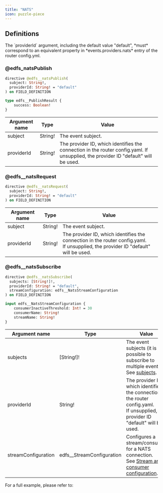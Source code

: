 ---
title: "NATS"
icon: puzzle-piece
---

## Definitions

<Note>
  The `providerId` argument, including the default value "default", *must* correspond to an equivalent property in *events.providers.nats* entry of the router config.yml.
</Note>

### @edfs\_natsPublish

```graphql
directive @edfs__natsPublish(
  subject: String!,
  providerId: String! = "default"
) on FIELD_DEFINITION

type edfs__PublishResult {
    success: Boolean!
}
```

|Argument name|Type|Value|
|---|---|---|
|subject|String!|The event subject.|
|providerId|String!|The provider ID, which identifies the connection in the router config.yaml. If unsupplied, the provider ID "default" will be used.|

### @edfs\_\_natsRequest

```graphql
directive @edfs__natsRequest(
  subject: String!,
  providerId: String! = "default"
) on FIELD_DEFINITION
```

|Argument name|Type|Value|
|---|---|---|
|subject|String!|The event subject.|
|providerId|String!|The provider ID, which identifies the connection in the router config.yaml. <br/>If unsupplied, the provider ID "default" will be used.|

### @edfs\_\_natsSubscribe

```graphql
directive @edfs__natsSubscribe(
  subjects: [String!]!,
  providerId: String! = "default",
  streamConfiguration: edfs__NatsStreamConfiguration
) on FIELD_DEFINITION

input edfs__NatsStreamConfiguration {
    consumerInactiveThreshold: Int! = 30
    consumerName: String!
    streamName: String!
}
```

|Argument name|Type|Value|
|---|---|---|
|subjects|[String!]!|The event subjects (it is possible to subscribe to multiple events). See [subjects](/federation/event-driven-federated-subscriptions/nats#root-field-arguments-and-event-subjects).|
|providerId|String!|The provider ID, which identifies the connection in the router config.yaml. <br/>If unsupplied, the provider ID "default" will be used.|
|streamConfiguration|edfs\_\_StreamConfiguration|Configures a stream/consumer for a NATS connection.<br/>See [Stream and consumer configuration](/router/event-driven-federated-subscriptions-edfs/nats/stream-and-consumer-configuration).|



For a full example, please refer to:
<CardGroup>
  <Card title="NATS" icon="puzzle-piece" href="/router/event-driven-federated-subscriptions-edfs/nats" horizontal />
</CardGroup>
